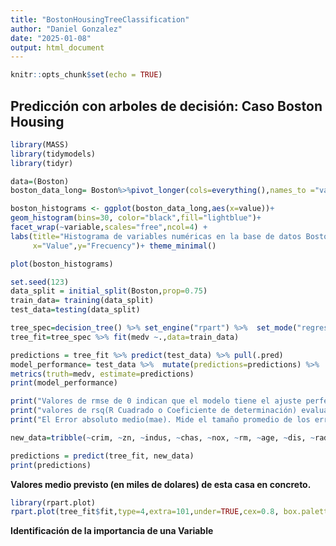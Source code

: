 ```yaml
---
title: "BostonHousingTreeClassification"
author: "Daniel Gonzalez"
date: "2025-01-08"
output: html_document
---
```


```r
knitr::opts_chunk$set(echo = TRUE)
```

## Predicción con arboles de decisión: Caso Boston Housing

```r
library(MASS)
library(tidymodels)
library(tidyr)

```

```r
data=(Boston)
boston_data_long= Boston%>%pivot_longer(cols=everything(),names_to ="variable",values_to = "value")

```

```r

boston_histograms <- ggplot(boston_data_long,aes(x=value))+
geom_histogram(bins=30, color="black",fill="lightblue")+
facet_wrap(~variable,scales="free",ncol=4) +
labs(title="Histograma de variables numéricas en la base de datos Boston Housing",
     x="Value",y="Frecuency")+ theme_minimal()

plot(boston_histograms)
```

```r
set.seed(123)
data_split = initial_split(Boston,prop=0.75)
train_data= training(data_split)
test_data=testing(data_split)
```

```r
tree_spec=decision_tree() %>% set_engine("rpart") %>%  set_mode("regression")
tree_fit=tree_spec %>% fit(medv ~.,data=train_data)
```

```r
predictions = tree_fit %>% predict(test_data) %>% pull(.pred)
model_performance= test_data %>%  mutate(predictions=predictions) %>%  
metrics(truth=medv, estimate=predictions)
print(model_performance)

```

```r
print("Valores de rmse de 0 indican que el modelo tiene el ajuste perfecto. Mide la diferencia entre los valores previstos y los reales.En esta caso nos indica que las predicciones se alejan 5.21 unidades de los valores reales")
print("valores de rsq(R Cuadrado o Coeficiente de determinación) evalua la calidad del modelo. Mide hasta que punto el modelo explica la varianza de la variable objetivo.Varía de 0 a 1.El 0 no  existe relación lineal entre los valores observados y predichos, 0.7 a 0.9-> el modelo describe los datos suficientemente bien, 0.5 a 0.7 el modelo es aceptable, pero aún puede mejorarse.")
print("El Error absoluto medio(mae). Mide el tamaño promedio de los errores entre los valores predichos y los valores reales.Un mae de 0 representa un ajuste perfecto.")
```

```r
new_data=tribble(~crim, ~zn, ~indus, ~chas, ~nox, ~rm, ~age, ~dis, ~rad, ~tax, ~ptratio, ~black, ~lstat,0.03237, 0, 2.18, 0, 0.458, 6.998, 45.8, 6.0622, 3, 222, 18.7, 394.63, 2.94)

predictions = predict(tree_fit, new_data)
print(predictions)
```

**Valores medio previsto (en miles de dolares) de esta casa en concreto.**

```r
library(rpart.plot)
rpart.plot(tree_fit$fit,type=4,extra=101,under=TRUE,cex=0.8, box.palette="auto")
```

**Identificación de la importancia de una Variable**
